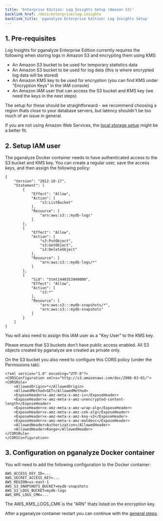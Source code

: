 ```yaml
---
title: 'Enterprise Edition: Log Insights Setup (Amazon S3)'
backlink_href: /docs/enterprise/log-insights
backlink_title: 'pganalyze Enterprise Edition: Log Insights Setup'
---
```


## 1. Pre-requisites

Log Insights for pganalyze Enterprise Edition currently requires the following when storing logs in Amazon S3 and encrypting them using KMS:

- An Amazon S3 bucket to be used for temporary statistics data
- An Amazon S3 bucket to be used for log data (this is where encrypted log data will be stored)
- An Amazon KMS key to be used for encryption (you can find KMS under "Encryption Keys" in the IAM console)
- An Amazon IAM user that can access the S3 bucket and KMS key (we need the keys in the next steps)

The setup for these should be straightforward - we recommend choosing a region thats close to your database servers, but latency shouldn't be too much of an issue in general.

If you are not using Amazon Web Services, the [local storage setup](/docs/enterprise/log-insights-local) might be a better fit.

## 2. Setup IAM user

The pganalyze Docker container needs to have authenticated access to the S3 bucket and KMS key. You can create a regular user, save the access keys, and then assign the following policy:

```
{
    "Version": "2012-10-17",
    "Statement": [
        {
            "Effect": "Allow",
            "Action": [
                "s3:ListBucket"
            ],
            "Resource": [
                "arn:aws:s3:::mydb-logs"
            ]
        },
        {
            "Effect": "Allow",
            "Action": [
                "s3:PutObject",
                "s3:GetObject",
                "s3:DeleteObject"
            ],
            "Resource": [
                "arn:aws:s3:::mydb-logs/*"
            ]
        },
        {
            "Sid": "Stmt1440353940000",
            "Effect": "Allow",
            "Action": [
                "s3:*"
            ],
            "Resource": [
                "arn:aws:s3:::mydb-snapshots/*",
                "arn:aws:s3:::mydb-snapshots"
            ]
        }
    ]
}
```

You will also need to assign this IAM user as a "Key User" to the KMS key.

Please ensure that S3 buckets don't have public access enabled. All S3 objects created by pganalyze are created as private only.

On the S3 bucket you also need to configure this CORS policy (under the Permissions tab):

```
<?xml version="1.0" encoding="UTF-8"?>
<CORSConfiguration xmlns="http://s3.amazonaws.com/doc/2006-03-01/">
<CORSRule>
    <AllowedOrigin>*</AllowedOrigin>
    <AllowedMethod>GET</AllowedMethod>
    <ExposeHeader>x-amz-meta-x-amz-iv</ExposeHeader>
    <ExposeHeader>x-amz-meta-x-amz-unencrypted-content-length</ExposeHeader>
    <ExposeHeader>x-amz-meta-x-amz-wrap-alg</ExposeHeader>
    <ExposeHeader>x-amz-meta-x-amz-cek-alg</ExposeHeader>
    <ExposeHeader>x-amz-meta-x-amz-key-v2</ExposeHeader>
    <ExposeHeader>x-amz-meta-x-amz-matdesc</ExposeHeader>
    <AllowedHeader>Authorization</AllowedHeader>
    <AllowedHeader>Range</AllowedHeader>
</CORSRule>
</CORSConfiguration>
```

## 3. Configuration on pganalyze Docker container

You will need to add the following configuration to the Docker container:

```
AWS_ACCESS_KEY_ID=...
AWS_SECRET_ACCESS_KEY=...
AWS_REGION=us-east-1
AWS_S3_SNAPSHOTS_BUCKET=mydb-snapshots
AWS_S3_LOGS_BUCKET=mydb-logs
AWS_KMS_LOGS_CMK=...
```

The AWS\_KMS\_LOGS\_CMK is the "ARN" thats listed on the encryption key.

After a pganalyze container restart you can continue with the [general steps](/docs/enterprise/log-insights).
